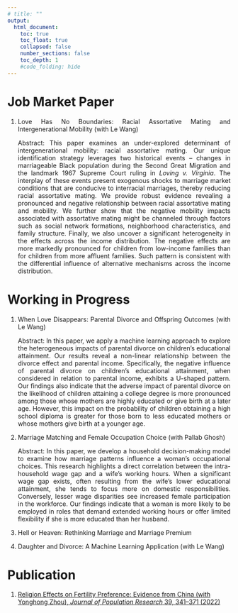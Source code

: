 ```yaml
---
# title: ""
output:
  html_document:
    toc: true
    toc_float: true
    collapsed: false
    number_sections: false
    toc_depth: 1
    #code_folding: hide
---
```


# Job Market Paper

<div style="text-align: justify">

1.  Love Has No Boundaries: Racial Assortative Mating and Intergenerational Mobility (with Le Wang)

    Abstract: This paper examines an under-explored determinant of intergenerational mobility: racial assortative mating. Our unique identification strategy leverages two historical events – changes in marriageable Black population during the Second Great Migration and the landmark 1967 Supreme Court ruling in *Loving v. Virginia*. The interplay of these events present exogenous shocks to marriage market conditions that are conducive to interracial marriages, thereby reducing racial assortative mating. We provide robust evidence revealing a pronounced and negative relationship between racial assortative mating and mobility. We further show that the negative mobility impacts associated with assortative mating might be channeled through factors such as social network formations, neighborhood characteristics, and family structure. Finally, we also uncover a significant heterogeneity in the effects across the income distribution. The negative effects are more markedly pronounced for children from low-income families than for children from more affluent families. Such pattern is consistent with the differential influence of alternative mechanisms across the income distribution.

</div>

# Working in Progress

<div style="text-align: justify">


1.	When Love Disappears: Parental Divorce and Offspring Outcomes (with Le Wang)

    Abstract: In this paper, we apply a machine learning approach to explore the heterogeneous impacts of parental divorce on children's educational attainment. Our results reveal a non-linear relationship between the divorce effect and parental income. Specifically, the negative influence of parental divorce on children's educational attainment, when considered in relation to parental income, exhibits a U-shaped pattern. Our findings also indicate that the adverse impact of parental divorce on the likelihood of children attaining a college degree is more pronounced among those whose mothers are highly educated or give birth at a later age. However, this impact on the probability of children obtaining a high school diploma is greater for those born to less educated mothers or whose mothers give birth at a younger age.


2.	Marriage Matching and Female Occupation Choice (with Pallab Ghosh)

    Abstract: In this paper, we develop a household decision-making model to examine how marriage patterns influence a woman's occupational choices. This research highlights a direct correlation between the intra-household wage gap and a wife's working hours. When a significant wage gap exists, often resulting from the wife's lower educational attainment, she tends to focus more on domestic responsibilities. Conversely, lesser wage disparities see increased female participation in the workforce. Our findings indicate that a woman is more likely to be employed in roles that demand extended working hours or offer limited flexibility if she is more educated than her husband.


3.	Hell or Heaven: Rethinking Marriage and Marriage Premium

4.  Daughter and Divorce: A Machine Learning Application (with Le Wang)

</div>

# Publication
1.	[Religion Effects on Fertility Preference: Evidence from China (with Yonghong Zhou), *Journal
of Population Research* 39, 341–371 (2022)](https://link.springer.com/article/10.1007/s12546-022-09286-4)


